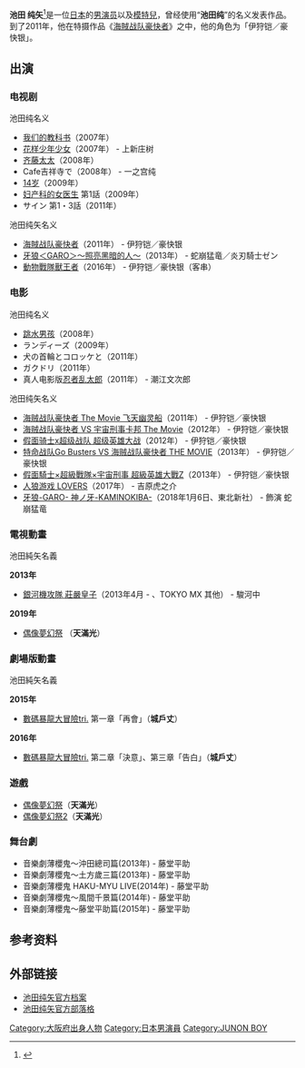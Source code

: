 {{Infobox person
|name         = 池田纯矢
|birth_date   = {{birth date and age|1992|10|27}}
|birth_place  = {{JPN}}[[大阪府|大阪府]][[大阪市|大阪市]]
|occupation   = 演员
|years_active = 2007年至今
}}
{{Japanese|japanese=池田 純矢|kana=いけだ じゅんや|romaji=Ikeda Jyunya}}
'''池田 纯矢'''{{BD|1992年|10月27日||}}<ref>{{Cite web |url=http://info.nicovideo.jp/nicomu/kokoro/cast.html |title=Nico Video - ''Kokoro'' cast |accessdate=2011-07-14 |archive-date=2011-03-22 |archive-url=https://web.archive.org/web/20110322130940/http://info.nicovideo.jp/nicomu/kokoro/cast.html |dead-url=yes }}</ref>是一位[[日本|日本]]的[[男演员|男演员]]以及[[模特兒|模特兒]]，曾经使用“'''池田纯'''”的名义发表作品。到了2011年，他在特摄作品《[[海賊战队豪快者|海賊战队豪快者]]》之中，他的角色为「伊狩铠／豪快银」。

== 出演 ==
=== 电视剧 ===
;池田纯名义
* [[我们的教科书|我们的教科书]]（2007年）
* [[花样少年少女_(2007年电视剧)|花样少年少女]]（2007年） - 上新庄树
* [[齐藤太太|齐藤太太]]（2008年）
* Cafe吉祥寺で（2008年） - 一之宫纯
* [[14岁_(小说)|14岁]]（2009年）
* [[妇产科的女医生|妇产科的女医生]] 第1話（2009年）
* サイン 第1・3話（2011年）

;池田纯矢名义
* [[海賊战队豪快者|海賊战队豪快者]]（2011年） - 伊狩铠／豪快银
* [[牙狼＜GARO＞～照亮黑暗的人～|牙狼＜GARO＞～照亮黑暗的人～]]（2013年） - 蛇崩猛竜／炎刃騎士ゼン
* [[動物戰隊獸王者|動物戰隊獸王者]]（2016年） - 伊狩铠／豪快银（客串）

=== 电影 ===
;池田纯名义
* [[跳水男孩|跳水男孩]]（2008年）
* ランディーズ（2009年）
* 犬の首輪とコロッケと（2011年）
* ガクドリ（2011年）
* 真人电影版[[忍者乱太郎|忍者乱太郎]]（2011年） - 潮江文次郎

;池田纯矢名义
* [[海贼战队豪快者_The_Movie_飞天幽灵船|海贼战队豪快者 The Movie 飞天幽灵船]]（2011年） - 伊狩铠／豪快银
* [[海贼战队豪快者_VS_宇宙刑事卡邦_The_Movie|海贼战队豪快者 VS 宇宙刑事卡邦 The Movie]]（2012年） - 伊狩铠／豪快银
* [[假面骑士x超级战队_超级英雄大战|假面骑士x超级战队 超级英雄大战]]（2012年） - 伊狩铠／豪快银
* [[特命战队Go_Busters_VS_海贼战队豪快者_THE_MOVIE|特命战队Go Busters VS 海贼战队豪快者 THE MOVIE]]（2013年） - 伊狩铠／豪快银
* [[假面騎士×超級戰隊×宇宙刑事_超級英雄大戰Z|假面騎士×超級戰隊×宇宙刑事 超級英雄大戰Z]]（2013年） - 伊狩铠／豪快银
* [[人狼游戏_#人狼游戏_戀人|人狼游戏 LOVERS]]（2017年） - 吉原虎之介
*[[牙狼-GARO-_神ノ牙-KAMINOKIBA-|牙狼-GARO- 神ノ牙-KAMINOKIBA-]]（2018年1月6日、東北新社） - 飾演 蛇崩猛竜

=== 電視動畫 ===
;池田純矢名義
'''2013年'''
* [[銀河機攻隊_莊嚴皇子|銀河機攻隊 莊嚴皇子]]（2013年4月 - 、TOKYO MX 其他） - 駿河中
'''2019年'''
* [[偶像夢幻祭|偶像夢幻祭]] （'''天滿光'''）

=== 劇場版動畫 ===
;池田純矢名義
'''2015年'''
* [[數碼暴龍大冒險tri.|數碼暴龍大冒險tri.]] 第一章「再會」（'''城戶丈'''）
'''2016年'''
*[[數碼暴龍大冒險tri.|數碼暴龍大冒險tri.]] 第二章「決意」、第三章「告白」（'''城戶丈'''）
=== 遊戲 ===
*[[偶像夢幻祭|偶像夢幻祭]]（'''天滿光'''）
*[[偶像夢幻祭|偶像夢幻祭2]]（'''天滿光'''）

=== 舞台劇 ===
* 音樂劇薄櫻鬼～沖田總司篇(2013年) - 藤堂平助
* 音樂劇薄櫻鬼～土方歲三篇(2013年) - 藤堂平助
* 音樂劇薄櫻鬼 HAKU-MYU LIVE(2014年) - 藤堂平助
* 音樂劇薄櫻鬼～風間千景篇(2014年) - 藤堂平助
* 音樂劇薄櫻鬼～藤堂平助篇(2015年) - 藤堂平助

== 参考资料 ==
{{Reflist}}

== 外部链接 ==
*[http://www.j-rock.jp/pc/manegement/junya_ikeda.html 池田纯矢官方档案] {{Wayback|url=http://www.j-rock.jp/pc/manegement/junya_ikeda.html |date=20150503172009 }} {{ja icon}}
*[http://ameblo.jp/ikedajunya-blog/ 池田纯矢官方部落格] {{Wayback|url=http://ameblo.jp/ikedajunya-blog/ |date=20110814015258 }} {{ja icon}}

{{start box}}
{{succession box|[[小西克幸|小西克幸]](聲演)<br />（[[天裝戰隊護星者|天裝戰隊護星者]]）|[[中村悠一|中村悠一]](聲演)<br />（[[特命戰隊Go_Busters|特命戰隊Go Busters]]）|日本[[超級戰隊系列|超級戰隊系列]]銀色戰士演員<br />[[海賊戰隊豪快者|海賊戰隊豪快者]]|2011年2月13日-2012年2月19日}}
{{end box}}



{{DEFAULTSORT:Ikeda Junya}}
[[Category:大阪府出身人物|Category:大阪府出身人物]]
[[Category:日本男演員|Category:日本男演員]]
[[Category:JUNON_BOY|Category:JUNON BOY]]